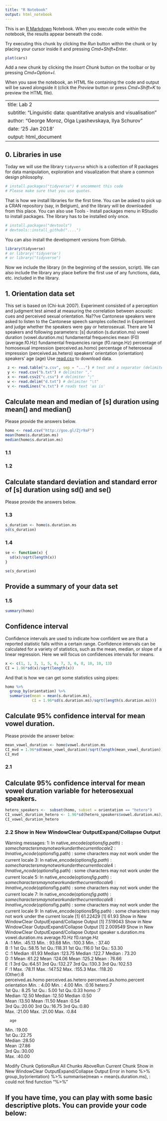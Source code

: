 ```yaml
---
title: "R Notebook"
output: html_notebook
---
```


This is an [R Markdown](http://rmarkdown.rstudio.com) Notebook. When you execute code within the notebook, the results appear beneath the code. 

Try executing this chunk by clicking the *Run* button within the chunk or by placing your cursor inside it and pressing *Cmd+Shift+Enter*. 

```r
plot(cars)
```

Add a new chunk by clicking the *Insert Chunk* button on the toolbar or by pressing *Cmd+Option+I*.

When you save the notebook, an HTML file containing the code and output will be saved alongside it (click the *Preview* button or press *Cmd+Shift+K* to preview the HTML file).



---
title: Lab 2
subtitle: "Linguistic data: quantitative analysis and visualisation"
author: "George Moroz, Olga Lyashevskaya, Ilya Schurov"
date: '25 Jan 2018'
output: html_document
---

## 0. Libraries in use
Today we will use the library `tidyverse` which is a collection of R packages for data manipulation, exploration and visualization that share a common design philosophy. 

```r
# install.packages("tidyverse") # uncomment this code
# Please make sure that you use quotes.
```
That is how we install libraries for the first time. You can be asked to pick up a CRAN repository (say, in Belgium), and the library will be downloaded from this place.
You can also use Tools - Install packages menu in RStudio to install packages.
The library has to be installed only once.

```r
# install.packages("devtools") 
# devtools::install_github("....")
```
You can also install the development versions from GitHub.

```r
library(tidyverse) 
# or library('tidyverse')
# or library("tidyverse")
```
Now we include the library (in the beginning of the session, script). We can also include the library any place before the first use of any functions, data, etc. included in the library.

## 1. Orientation data set
This set is based on (Chi-kuk 2007). Experiment consisted of a perception and judgment test aimed at measuring the correlation between acoustic cues and perceived sexual orientation. Na??ve Cantonese speakers were asked to listen to the Cantonese speech samples collected in Experiment and judge whether the speakers were gay or heterosexual. There are 14 speakers and following parameters:
    [s] duration (s.duration.ms)
    vowel duration (vowel.duration.ms)
    fundamental frequencies mean (F0) (average.f0.Hz)
    fundamental frequencies range (f0.range.Hz)
    percentage of homosexual impression (perceived.as.homo)
    percentage of heterosexal impression (perceived.as.hetero)
    speakers' orientation (orientation)
    speakers' age (age)
Use [read.csv]("http://goo.gl/Zjr9aF") to download data.
```r
 z <- read.table("a.csv", sep = "...") # text and a separator (delimiter) type, eg. sep="\t", sep=";" 
 y <- read.csv("b.txt") # delimiter ","
 x <- read.csv2("c.csv") # delimiter ";"
 w <- read.delim("d.txt") # delimiter "\t"
 v <- readLines("e.txt") # reads text 'as is'
```

## Calculate mean and median of [s] duration using mean() and median()
Please provide the answers below.  
```r
homo <- read.csv("http://goo.gl/Zjr9aF")
mean(homo$s.duration.ms)
median(homo$s.duration.ms)

```


### 1.1

### 1.2  

## Calculate standard deviation and standard error of [s] duration using sd() and se()
Please provide the answers below.

### 1.3  
``` r
s_duration <- homo$s.duration.ms
sd(s_duration)
```
### 1.4  
``` r
se <- function(x) {
  sd(x)/sqrt(length(x))
}

se(s_duration)
```
## Provide a summary of your data set

### 1.5  
``` r
summary(homo)
```

## Confidence interval
Confidence intervals are used to indicate how confident we are that a reported statistic falls within a certain range. Confidence intervals can be calculated for a variety of statistics, such as the mean, median, or slope of a linear regression. Here we will focus on confidences intervals for means.  
```r
x <- c(1, 1, 3, 1, 5, 6, 7, 3, 6, 8, 10, 10, 13)
CI = 1.96*sd(x)/sqrt(length(x))
```

And that is how we can get some statistics using pipes:  
```r
homo %>% 
  group_by(orientation) %>%
  summarise(mean = mean(s.duration.ms),
            CI = 1.96*sd(s.duration.ms)/sqrt(length(s.duration.ms)))
```

## Calculate 95% confidence interval for mean vowel duration.
Please provide the answer below:
``` r
mean_vowel_duration <- homo$vowel.duration.ms
CI_mvd = 1.96*sd(mean_vowel_duration)/sqrt(length(mean_vowel_duration))
CI_mvd
```
### 2.1  

## Calculate 95% confidence interval for mean vowel duration variable for heterosexual speakers.
``` r
hetero_speakers <-  subset(homo, subset = orientation == "hetero")
CI_vowel_duration_hetero <- 1.96*sd(hetero_speakers$vowel.duration.ms)/sqrt(length(hetero_speakers$vowel.duration.ms))
CI_vowel_duration_hetero
```
### 2.2  Show in New WindowClear OutputExpand/Collapse Output
Warning messages:
1: In native_encode(options$fig.path) :
  some characters may not work under the current locale
2: In native_encode(options$fig.path) :
  some characters may not work under the current locale
3: In native_encode(options$fig.path) :
  some characters may not work under the current locale
4: In native_encode(options$fig.path) :
  some characters may not work under the current locale
5: In native_encode(options$fig.path) :
  some characters may not work under the current locale
6: In native_encode(options$fig.path) :
  some characters may not work under the current locale
7: In native_encode(options$fig.path) :
  some characters may not work under the current locale
8: In native_encode(options$fig.path) :
  some characters may not work under the current locale
9: In native_encode(options$fig.path) :
  some characters may not work under the current locale
[1] 61.22429
[1] 61.93
Show in New WindowClear OutputExpand/Collapse Output
[1] 7.519043
Show in New WindowClear OutputExpand/Collapse Output
[1] 2.009549
Show in New WindowClear OutputExpand/Collapse Output
    speaker  s.duration.ms   vowel.duration.ms average.f0.Hz    f0.range.Hz    
 A      :1   Min.   :45.13   Min.   : 93.68    Min.   :100.3   Min.   : 37.40  
 B      :1   1st Qu.:58.15   1st Qu.:118.31    1st Qu.:116.0   1st Qu.: 53.30  
 C      :1   Median :61.93   Median :123.75    Median :122.7   Median : 73.20  
 D      :1   Mean   :61.22   Mean   :124.06    Mean   :125.2   Mean   : 76.66  
 E      :1   3rd Qu.:64.51   3rd Qu.:132.27    3rd Qu.:130.3   3rd Qu.:102.53  
 F      :1   Max.   :78.11   Max.   :147.52    Max.   :155.3   Max.   :118.20  
 (Other):8                                                                     
 perceived.as.homo perceived.as.hetero perceived.as.homo.percent orientation
 Min.   : 4.00     Min.   : 4.00       Min.   :0.16              hetero:7   
 1st Qu.: 8.25     1st Qu.: 5.00       1st Qu.:0.33              homo  :7   
 Median :12.50     Median :12.50       Median :0.50                         
 Mean   :13.50     Mean   :11.50       Mean   :0.54                         
 3rd Qu.:20.00     3rd Qu.:16.75       3rd Qu.:0.80                         
 Max.   :21.00     Max.   :21.00       Max.   :0.84                         
                                                                            
      age       
 Min.   :19.00  
 1st Qu.:22.75  
 Median :28.50  
 Mean   :27.86  
 3rd Qu.:30.00  
 Max.   :40.00  
                
Modify Chunk OptionsRun All Chunks AboveRun Current Chunk
Show in New WindowClear OutputExpand/Collapse Output
Error in homo %>% group_by(orientation) %>% summarise(mean = mean(s.duration.ms),  : 
  could not find function "%>%"

## If you have time, you can play with some basic descriptive plots. You can provide your code below:  

```r
```